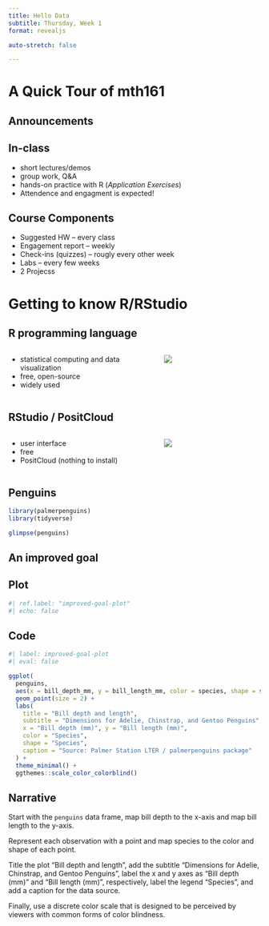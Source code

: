 ```yaml
---
title: Hello Data
subtitle: Thursday, Week 1
format: revealjs

auto-stretch: false

---
```


# A Quick Tour of mth161

## Announcements

## In-class
- short lectures/demos
- group work, Q&A
- hands-on practice with R (*Application Exercises*)
- Attendence and engagment is expected!

## Course Components
- Suggested HW -- every class
- Engagement report -- weekly
- Check-ins (quizzes) -- rougly every other week
- Labs -- every few weeks 
- 2 Projecss

# Getting to know R/RStudio

## **R** programming language 

::: columns
::: {.column width="60%"}
- statistical computing and data visualization
- free, open-source
- widely used

:::

::: {.column width="40%"}
![](images/r-logo.png){fig-alt="R logo" fig-align="right"}
:::
:::


## **RStudio / PositCloud** 
::: columns
::: {.column width="60%"}
- user interface
- free
- PositCloud (nothing to install)

:::

::: {.column width="40%"}
![](images/rstudio-logo.png){fig-alt="R logo" fig-align="right"}
:::
:::



## Penguins

```r
library(palmerpenguins)
library(tidyverse)

glimpse(penguins)
```


## An improved goal {.smaller}

::: panel-tabset
## Plot

```r
#| ref.label: "improved-goal-plot"
#| echo: false
```

## Code

```r
#| label: improved-goal-plot
#| eval: false

ggplot(
  penguins,
  aes(x = bill_depth_mm, y = bill_length_mm, color = species, shape = species)) +
  geom_point(size = 2) +
  labs(
    title = "Bill depth and length",
    subtitle = "Dimensions for Adelie, Chinstrap, and Gentoo Penguins",
    x = "Bill depth (mm)", y = "Bill length (mm)",
    color = "Species",
    shape = "Species",
    caption = "Source: Palmer Station LTER / palmerpenguins package"
  ) +
  theme_minimal() +
  ggthemes::scale_color_colorblind()
```

## Narrative

Start with the `penguins` data frame, map bill depth to the x-axis and map bill length to the y-axis.

Represent each observation with a point and map species to the color and shape of each point.

Title the plot "Bill depth and length", add the subtitle "Dimensions for Adelie, Chinstrap, and Gentoo Penguins", label the x and y axes as "Bill depth (mm)" and "Bill length (mm)", respectively, label the legend "Species", and add a caption for the data source.

Finally, use a discrete color scale that is designed to be perceived by viewers with common forms of color blindness.
:::

